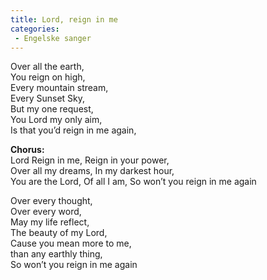 ```yaml
---
title: Lord, reign in me
categories:
 - Engelske sanger
---
```


Over all the earth,  
You reign on high,  
Every mountain stream,  
Every Sunset Sky,  
But my one request,  
You Lord my only aim,  
Is that you'd reign in me again,

**Chorus:**  
Lord Reign in me, Reign in your power,  
Over all my dreams, In my darkest hour,  
You are the Lord, Of all I am, So won't you reign in me again

Over every thought,  
Over every word,  
May my life reflect,  
The beauty of my Lord,  
Cause you mean more to me,  
than any earthly thing,  
So won't you reign in me again
